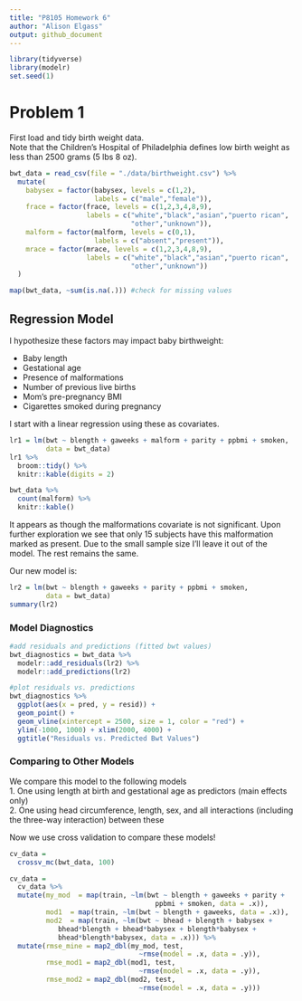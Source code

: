 ```yaml
---
title: "P8105 Homework 6"
author: "Alison Elgass"
output: github_document
---
```


```r
library(tidyverse)
library(modelr)
set.seed(1)
```

# Problem 1
First load and tidy birth weight data.  
Note that the Children's Hospital of Philadelphia defines low birth weight as less than 2500 grams (5 lbs 8 oz).
```r
bwt_data = read_csv(file = "./data/birthweight.csv") %>% 
  mutate(
    babysex = factor(babysex, levels = c(1,2), 
                     labels = c("male","female")),
    frace = factor(frace, levels = c(1,2,3,4,8,9), 
                   labels = c("white","black","asian","puerto rican",
                              "other","unknown")),
    malform = factor(malform, levels = c(0,1), 
                     labels = c("absent","present")),
    mrace = factor(mrace, levels = c(1,2,3,4,8,9), 
                   labels = c("white","black","asian","puerto rican",
                              "other","unknown"))
  )

map(bwt_data, ~sum(is.na(.))) #check for missing values

```

## Regression Model
I hypothesize these factors may impact baby birthweight:  

* Baby length
* Gestational age
* Presence of malformations
* Number of previous live births
* Mom's pre-pregnancy BMI
* Cigarettes smoked during pregnancy  

I start with a linear regression using these as covariates.
```r
lr1 = lm(bwt ~ blength + gaweeks + malform + parity + ppbmi + smoken,
         data = bwt_data)
lr1 %>% 
  broom::tidy() %>% 
  knitr::kable(digits = 2)

bwt_data %>% 
  count(malform) %>% 
  knitr::kable()
```

It appears as though the malformations covariate is not significant. Upon further exploration we see that only 15 subjects have this malformation marked as present. Due to the small sample size I'll leave it out of the model. The rest remains the same.  
  
Our new model is:

```r
lr2 = lm(bwt ~ blength + gaweeks + parity + ppbmi + smoken,
         data = bwt_data)
summary(lr2)
```

### Model Diagnostics
```r
#add residuals and predictions (fitted bwt values)
bwt_diagnostics = bwt_data %>% 
  modelr::add_residuals(lr2) %>% 
  modelr::add_predictions(lr2)

#plot residuals vs. predictions
bwt_diagnostics %>% 
  ggplot(aes(x = pred, y = resid)) +
  geom_point() +
  geom_vline(xintercept = 2500, size = 1, color = "red") +
  ylim(-1000, 1000) + xlim(2000, 4000) +
  ggtitle("Residuals vs. Predicted Bwt Values")

```

### Comparing to Other Models
We compare this model to the following models  
1. One using length at birth and gestational age as predictors (main effects only)  
2. One using head circumference, length, sex, and all interactions (including the three-way interaction) between these  
  
  
Now we use cross validation to compare these models!
```r
cv_data = 
  crossv_mc(bwt_data, 100)

cv_data = 
  cv_data %>% 
  mutate(my_mod  = map(train, ~lm(bwt ~ blength + gaweeks + parity + 
                                    ppbmi + smoken, data = .x)),
         mod1  = map(train, ~lm(bwt ~ blength + gaweeks, data = .x)),
         mod2  = map(train, ~lm(bwt ~ bhead + blength + babysex + 
            bhead*blength + bhead*babysex + blength*babysex +
            bhead*blength*babysex, data = .x))) %>% 
  mutate(rmse_mine = map2_dbl(my_mod, test, 
                                ~rmse(model = .x, data = .y)),
         rmse_mod1 = map2_dbl(mod1, test, 
                                ~rmse(model = .x, data = .y)),
         rmse_mod2 = map2_dbl(mod2, test, 
                                ~rmse(model = .x, data = .y)))
```

